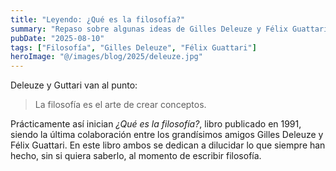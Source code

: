 ```yaml
---
title: "Leyendo: ¿Qué es la filosofía?"
summary: "Repaso sobre algunas ideas de Gilles Deleuze y Félix Guattari con respecto al arte creativo que es la filosofía."
pubDate: "2025-08-10"
tags: ["Filosofía", "Gilles Deleuze", "Félix Guattari"]
heroImage: "@/images/blog/2025/deleuze.jpg"
---
```


Deleuze y Guttari van al punto:

> La filosofía es el arte de crear conceptos.

Prácticamente así inician _¿Qué es la filosofía?_, libro publicado en 1991, siendo la última colaboración entre los grandísimos
amigos Gilles Deleuze y Félix Guattari. En este libro ambos se dedican a dilucidar lo que siempre han hecho, sin si quiera saberlo, al
momento de escribir filosofía.


